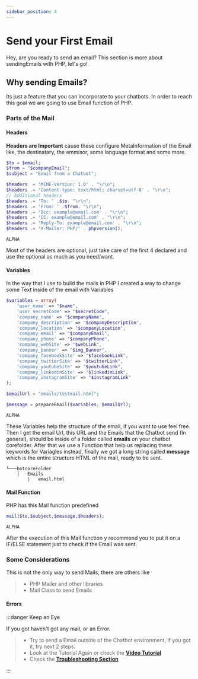 ```yaml
---
sidebar_position: 4
---
```


# Send your First Email


Hey, are you ready to send an email? This section is more about sendingEmails with PHP, let's go!

## Why sending Emails?

Its just a feature that you can incorporate to your chatbots. In order to reach this goal we are going to use Email function of PHP.

### Parts of the Mail

#### Headers

**Headers are Important** cause these configure MetaInformation of the Email like, the destinatary, the emmisor, some language format and some more.

<Tabs>
<TabItem value="php" label="PHP">

```php
$to = $email;
$from = "$companyEmail";
$subject = "Email from a Chatbot";

$headers  = 'MIME-Version: 1.0' . "\r\n";
$headers .= 'Content-type: text/html; charset=utf-8' . "\r\n";
// Additional headers
$headers .= 'To: ' .$to. "\r\n";
$headers .= 'From: ' .$from. "\r\n";
$headers .= 'Bcc: example@email.com' . "\r\n";
$headers .= 'CC: example@email.com' . "\r\n";
$headers .= 'Reply-To: example@email.com' . "\r\n";
$headers .= 'X-Mailer: PHP/' . phpversion();
```

</TabItem>
<TabItem value="nodejs" label="Node.js">

```nodejs
ALPHA
```

</TabItem>
</Tabs>

Most of the headers are optional, just take care of the first 4 declared and use the optional as much as you need/want.

#### Variables

In the way that I use to build the mails in PHP I created a way to change some Text inside of the email with Variables

<Tabs>
<TabItem value="php" label="PHP">

```php
$variables = array(
    'user_name' => "$name",
    'user_secretCode' => "$secretCode",
    'company_name' => "$companyName",
    'company_description' => "$companyDescription",
    'company_location' => "$companyLocation",
    'company_email' => "$companyEmail",
    'company_phone' => "$companyPhone",
    'company_webSite' => "$webLink",
    'company_banner' => "$img_Banner",
    'company_facebookSite' => "$facebookLink",
    'company_twitterSite' => "$twitterLink",
    'company_youtubeSite' => "$youtubeLink",
    'company_linkedinSite' => "$linkedinLink",
    'company_instagramSite' => "$instagramLink"
);

$emailUrl = "emails/testmail.html";

$message = prepareEmail($variables, $emailUrl);
```

</TabItem>
<TabItem value="nodejs" label="Node.js">

```nodejs
ALPHA
```

</TabItem>
</Tabs>

These Variables help the structure of the email, if you want to use feel free. Then I get the email Url, this URL and the Emails that the Chatbot send (In general), should be inside of a folder called **emails** on your chatbot corefolder. After that we use a Function that help us replacing these keywords for Variagles instead, finally we got a long string called **message** which is the entire structure HTML of the mail, ready to be sent.

```shell
└───botcoreFolder
    │   Emails
        |   email.html
```

#### Mail Function

PHP has this Mail function predefined

<Tabs>
<TabItem value="php" label="PHP">

```php
mail($to,$subject,$message,$headers);
```

</TabItem>
<TabItem value="nodejs" label="Node.js">

```nodejs
ALPHA
```

</TabItem>
</Tabs>

After the execution of this Mail function y recommend you to put it on a IF/ELSE statement just to check if the Email was sent.

### Some Considerations

This is not the only way to send Mails, there are others like

> - PHP Mailer and other libraries
> - Mail Class to send Emails

#### Errors

:::danger Keep an Eye

If you got haven't got any mail, or an Error.

> - Try to send a Email outside of the Chatbot environment, if you got it, try next 2 steps.
> - Look at the Tutorial Again or check the [**Video Tutorial**](https://google.com)
> - Check the [**Troubleshooting Section**](./../zaroc-advanced/troubleshooting)

:::
